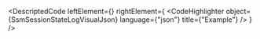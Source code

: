 
<DescriptedCode
  leftElement={<SsmSessionStateLogDesc />}
  rightElement={
    <CodeHighlighter
      object={SsmSessionStateLogVisualJson}
      language={"json"}
      title={"Example"}
    />
  }
/>
